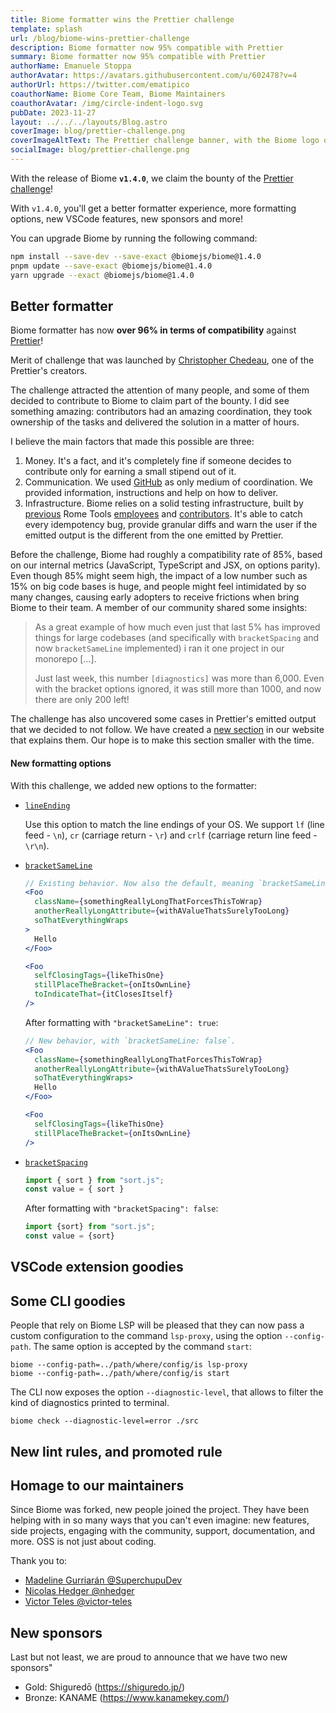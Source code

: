 ```yaml
---
title: Biome formatter wins the Prettier challenge
template: splash
url: /blog/biome-wins-prettier-challenge
description: Biome formatter now 95% compatible with Prettier
summary: Biome formatter now 95% compatible with Prettier
authorName: Emanuele Stoppa
authorAvatar: https://avatars.githubusercontent.com/u/602478?v=4
authorUrl: https://twitter.com/ematipico
coauthorName: Biome Core Team, Biome Maintainers
coauthorAvatar: /img/circle-indent-logo.svg
pubDate: 2023-11-27
layout: ../../../layouts/Blog.astro
coverImage: blog/prettier-challenge.png
coverImageAltText: The Prettier challenge banner, with the Biome logo over it
socialImage: blog/prettier-challenge.png
---
```


With the release of Biome **`v1.4.0`**, we claim the bounty of the [Prettier challenge](https://console.algora.io/challenges/prettier)!

With `v1.4.0`, you'll get a better formatter experience, more formatting options, new VSCode features, new sponsors and more!

You can upgrade Biome by running the following command:

```bash
npm install --save-dev --save-exact @biomejs/biome@1.4.0
pnpm update --save-exact @biomejs/biome@1.4.0
yarn upgrade --exact @biomejs/biome@1.4.0
```

##  Better formatter

Biome formatter has now **over 96% in terms of compatibility** against [Prettier](https://prettier.io/)!

Merit of challenge that was launched by [Christopher Chedeau](https://twitter.com/Vjeux/status/1722733472522142022), one of the Prettier's creators.

The challenge attracted the attention of many people, and some of them decided to contribute to Biome to claim part of the bounty. I did see something amazing: contributors had an amazing coordination, they took ownership of the tasks and delivered the solution in a matter of hours.

I believe the main factors that made this possible are three:
1. Money. It's a fact, and it's completely fine if someone decides to contribute only for earning a small stipend out of it.
2. Communication. We used [GitHub](https://github.com/biomejs/biome/issues/720) as only medium of coordination. We provided information, instructions and help on how to deliver.
3. Infrastructure. Biome relies on a solid testing infrastructure, built by [previous](https://github.com/MichaReiser) Rome Tools [employees](https://github.com/ematipico) and [contributors](https://github.com/IWANABETHATGUY/). It's able to catch every idempotency bug, provide granular diffs and warn the user if the emitted output is the different from the one emitted by Prettier.

Before the challenge, Biome had roughly a compatibility rate of 85%, based on our internal metrics (JavaScript, TypeScript and JSX, on options parity). Even though 85% might seem high,
the impact of a low number such as 15% on big code bases is huge, and people might feel intimidated by so many changes, causing early adopters to receive frictions when bring Biome to their team. A member of our community shared some insights:

> As a great example of how much even just that last 5% has improved things for large codebases (and specifically with `bracketSpacing` and now `bracketSameLine` implemented) i ran it one project in our monorepo [...].
>
> Just last week, this number `[diagnostics]` was more than 6,000. Even with the bracket options ignored, it was still more than 1000, and now there are only 200 left!

The challenge has also uncovered some cases in Prettier's emitted output that we decided to not follow. We have created a [new section](/formatter/#differences-with-prettier) in our website that explains them. Our hope is to make this section smaller with the time.

#### New formatting options

With this challenge, we added new options to the formatter:
- [`lineEnding`](/reference/configuration#formatterlineending)

  Use this option to match the line endings of your OS. We support `lf` (line feed - `\n`), `cr` (carriage return - `\r`) and `crlf` (carriage return line feed - `\r\n`).

- [`bracketSameLine`](/reference/configuration#formatterbracketsameline)

  ```jsx title="example.js"
  // Existing behavior. Now also the default, meaning `bracketSameLine: true`.
  <Foo
    className={somethingReallyLongThatForcesThisToWrap}
    anotherReallyLongAttribute={withAValueThatsSurelyTooLong}
    soThatEverythingWraps
  >
    Hello
  </Foo>

  <Foo
    selfClosingTags={likeThisOne}
    stillPlaceTheBracket={onItsOwnLine}
    toIndicateThat={itClosesItself}
  />
  ```

  After formatting with `"bracketSameLine": true`:

  ```jsx title="example.js"
  // New behavior, with `bracketSameLine: false`.
  <Foo
    className={somethingReallyLongThatForcesThisToWrap}
    anotherReallyLongAttribute={withAValueThatsSurelyTooLong}
    soThatEverythingWraps>
    Hello
  </Foo>

  <Foo
    selfClosingTags={likeThisOne}
    stillPlaceTheBracket={onItsOwnLine}
  />
  ```

- [`bracketSpacing`](/reference/configuration#formatterbracketspacing)

  ```js title="example.js"
  import { sort } from "sort.js";
  const value = { sort }
  ```

  After formatting with `"bracketSpacing": false`:

  ```js title="example.js"
  import {sort} from "sort.js";
  const value = {sort}
  ```

## VSCode extension goodies

## Some CLI goodies

People that rely on Biome LSP will be pleased that they can now pass a custom configuration to the command `lsp-proxy`, using the option `--config-path`. The same option is accepted by the command `start`:

```shell
biome --config-path=../path/where/config/is lsp-proxy
biome --config-path=../path/where/config/is start
````

The CLI now exposes the option `--diagnostic-level`, that allows to filter the kind of diagnostics printed to terminal.

```shell
biome check --diagnostic-level=error ./src
```

## New lint rules, and promoted rule


## Homage to our maintainers

Since Biome was forked, new people joined the project. They have been helping with in so many ways that you can't even imagine: new features, side projects, engaging with the community, support, documentation, and more. OSS is not just about coding.

Thank you to:
- [Madeline Gurriarán @SuperchupuDev](https://github.com/SuperchupuDev)
- [Nicolas Hedger @nhedger](https://github.com/nhedger)
- [Victor Teles @victor-teles](https://github.com/victor-teles)

## New sponsors

Last but not least, we are proud to announce that we have two new sponsors"

- Gold: Shiguredō (https://shiguredo.jp/)
- Bronze: KANAME (https://www.kanamekey.com/)

